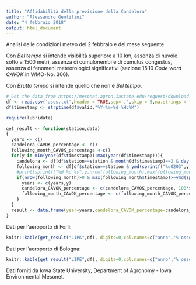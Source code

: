 ```yaml
---
title: "Affidabilità della previsione della Candelora"
author: "Alessandro Gentilini"
date: "4 febbraio 2018"
output: html_document
---
```


Analisi delle condizioni meteo del 2 febbraio e del mese seguente.

Con *Bel tempo* si intende visibilità superiore a 10 km, assenza di nuvole sotto a 1500 metri,
assenza di cumulonembi e di cumulus congestus, assenza di fenomeni meteorologici significativi (sezione 15.10 *Code word CAVOK* in WMO-No. 306).

Con *Brutto tempo* si intende quello che non è *Bel tempo*.

```r
# Get the data from https://mesonet.agron.iastate.edu/request/download.phtml?network=IT__ASOS
df <- read.csv('asos.txt',header = TRUE,sep=',',skip = 5,na.strings = "M")
df$timestamp <- strptime(df$valid,"%Y-%m-%d %H:%M")

require(lubridate)

get_result <- function(station,data)
{
  years <- c()
  candelora_CAVOK_percentage <- c()
  following_month_CAVOK_percentage <-c()
  for(y in min(year(df$timestamp)):max(year(df$timestamp))){
    candelora <- df[df$station==station & month(df$timestamp)==2 & day(df$timestamp)==2 & year(df$timestamp)==y,]
    following_month <- df[df$station==station & ymd(sprintf("%d0203",y))<df$timestamp & df$timestamp<ymd(sprintf("%d0303",y)),]
    #print(sprintf("%d %d %s",y,nrow(following_month),max(following_month$timestamp)))
    if(nrow(following_month)>0 & max(following_month$timestamp)>=ymd(sprintf("%d0302",y))){
      years <- c(years,y)
      candelora_CAVOK_percentage <- c(candelora_CAVOK_percentage, 100*sum(grepl('CAVOK',candelora$metar))/nrow(candelora))
      following_month_CAVOK_percentage <- c(following_month_CAVOK_percentage, 100*sum(grepl('CAVOK',following_month$metar))/nrow(following_month))
    }
  }
  result <- data.frame(year=years,candelora_CAVOK_percentage=candelora_CAVOK_percentage,following_month_CAVOK_percentage=100-following_month_CAVOK_percentage)  
}
```

Dati per l'aeroporto di Forlì:

```r
knitr::kable(get_result("LIPK",df), digits=0,col.names=c("anno","% osservazioni bel tempo il 2 febbraio","% osservazioni brutto tempo nei 30 giorni successivi"))
```

Dati per l'aeroporto di Bologna:

```r
knitr::kable(get_result("LIPE",df), digits=0,col.names=c("anno","% osservazioni bel tempo il 2 febbraio","% osservazioni brutto tempo nei 30 giorni successivi"))
```

Dati forniti da Iowa State University, Department of Agronomy - Iowa Environmental Mesonet.


